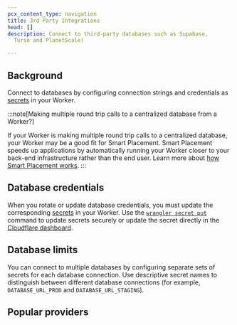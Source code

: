 ```yaml
---
pcx_content_type: navigation
title: 3rd Party Integrations 
head: []
description: Connect to third-party databases such as Supabase,
  Turso and PlanetScale) 

---
```



## Background

Connect to databases by configuring connection strings and credentials as [secrets](/workers/configuration/secrets/) in your Worker. 

:::note[Making multiple round trip calls to a centralized database from a Worker?]


If your Worker is making multiple round trip calls to a centralized database, your Worker may be a good fit for Smart Placement. Smart Placement speeds up applications by automatically running your Worker closer to your back-end infrastructure rather than the end user. Learn more about [how Smart Placement works](/workers/configuration/smart-placement/).
:::

## Database credentials

When you rotate or update database credentials, you must update the corresponding [secrets](/workers/configuration/secrets/) in your Worker. Use the [`wrangler secret put`](/workers/wrangler/commands/#secret) command to update secrets securely or update the secret directly in the [Cloudflare dashboard](https://dash.cloudflare.com/?to=/:account/workers/services/view/:worker/production/settings).

## Database limits

You can connect to multiple databases by configuring separate sets of secrets for each database connection. Use descriptive secret names to distinguish between different database connections (for example, `DATABASE_URL_PROD` and `DATABASE_URL_STAGING`).

## Popular providers

<DirectoryListing />
